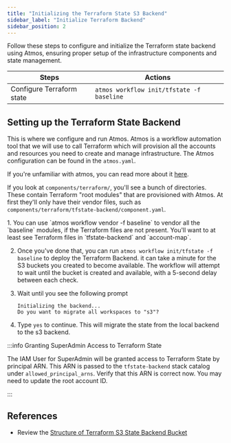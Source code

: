 ```yaml
---
title: "Initializing the Terraform State S3 Backend"
sidebar_label: "Initialize Terraform Backend"
sidebar_position: 2
---
```


<Intro>
Follow these steps to configure and initialize the Terraform state backend using Atmos, ensuring proper setup of the infrastructure components and state management.
</Intro>

| Steps                     | Actions                                   |
| ------------------------- | ----------------------------------------- |
| Configure Terraform state | `atmos workflow init/tfstate -f baseline` |

## Setting up the Terraform State Backend

This is where we configure and run Atmos. Atmos is a workflow automation tool that we will use to call Terraform which
will provision all the accounts and resources you need to create and manage infrastructure. The Atmos configuration can
be found in the `atmos.yaml`.

If you're unfamiliar with atmos, you can read more about it [here](https://atmos.tools).

If you look at `components/terraform/`, you'll see a bunch of directories. These contain Terraform "root modules" that are provisioned with Atmos. At first they'll only have their vendor files, such as `components/terraform/tfstate-backend/component.yaml`.

<Steps>
1. You can use `atmos workflow vendor -f baseline` to vendor all the `baseline` modules, if the Terraform files are not
present. You'll want to at least see Terraform files in `tfstate-backend` and `account-map`.

2. Once you've done that, you can run `atmos workflow init/tfstate -f baseline` to deploy the Terraform Backend.
   <Note>it can take a minute for the S3 buckets you created to become available. The workflow will attempt to wait until the bucket is created and available, with a 5-second delay between each check.</Note>

3. Wait until you see the following prompt

    ```shell
    Initializing the backend...
    Do you want to migrate all workspaces to "s3"?
    ```

4. Type `yes` to continue. This will migrate the state from the local backend to the s3 backend.
</Steps>

:::info Granting SuperAdmin Access to Terraform State

The IAM User for SuperAdmin will be granted access to Terraform State by principal ARN. This ARN is passed to the
`tfstate-backend` stack catalog under `allowed_principal_arns`. Verify that this ARN is correct now. You may need to
update the root account ID.

:::

## References

- Review the [Structure of Terraform S3 State Backend Bucket](/layers/accounts/tutorials/terraform-s3-state/)

